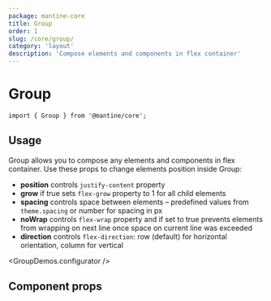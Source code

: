 ```yaml
---
package: mantine-core
title: Group
order: 1
slug: /core/group/
category: 'layout'
description: 'Compose elements and components in flex container'
---
```



# Group

<PageHeader
  source="mantine-core/src/Group/Group.tsx"
  docs="core/Group.mdx"
  package="@mantine/core"
/>

```tsx
import { Group } from '@mantine/core';
```

## Usage

Group allows you to compose any elements and components in flex container.
Use these props to change elements position inside Group:

- **position** controls `justify-content` property
- **grow** if true sets `flex-grow` property to 1 for all child elements
- **spacing** controls space between elements – predefined values from `theme.spacing` or number for spacing in px
- **noWrap** controls `flex-wrap` property and if set to true prevents elements from wrapping on next line once space on current line was exceeded
- **direction** controls `flex-direction`: row (default) for horizontal orientation, column for vertical

<GroupDemos.configurator />

## Component props

<PropsTable component="Group" />

